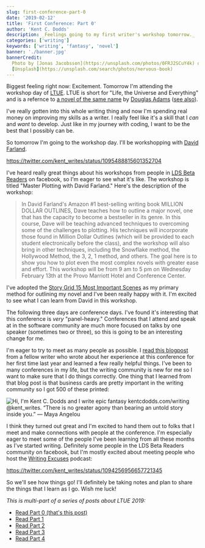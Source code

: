 ```yaml
---
slug: first-conference-part-0
date: '2019-02-12'
title: 'First Conference: Part 0'
author: 'Kent C. Dodds'
description: _Feelings going to my first writer's workshop tomorrow._
categories: ['writing']
keywords: ['writing', 'fantasy', 'novel']
banner: './banner.jpg'
bannerCredit:
  Photo by [Jonas Jacobsson](https://unsplash.com/photos/0FRJ2SCuY4k) on
  [Unsplash](https://unsplash.com/search/photos/nervous-book)
---
```


Biggest feeling right now: Excitement. Tomorrow I'm attending the workshop day
of [LTUE](https://ltue.net). LTUE is short for "Life, the Universe and
Everything" and is a refernce to
[a novel of the same name](https://www.amazon.com/dp/0345391829) by
[Douglas Adams](https://en.wikipedia.org/wiki/Douglas_Adams)
([see also](https://www.google.com/search?q=what+is+the+answer+to+life+the+universe+and+everything)).

I've really gotten into this whole writing thing and now I'm spending real money
on improving my skills as a writer. I really feel like it's a skill that I _can_
and _want_ to develop. Just like in my journey with coding, I want to be the
best that I possibly can be.

So tomorrow I'm going to the workshop day. I'll be workshopping with
[David Farland](https://twitter.com/davidfarland).

https://twitter.com/kent_writes/status/1095488815601352704

I've heard really great things about his workshops from people in
[LDS Beta Readers](https://www.facebook.com/groups/475461645922698) on facebook,
so I'm eager to see what it's like. The workshop is titled "Master Plotting with
David Farland." Here's the description of the workshop:

> In David Farland's Amazon #1 best-selling writing book MILLION DOLLAR
> OUTLINES, Dave teaches how to outline a major novel, one that has the capacity
> to become a bestseller in its genre. In this course, Dave will be teaching
> advanced techniques to overcoming some of the challenges to plotting. His
> techniques will incorporate those found in Million Dollar Outlines (which will
> be provided to each student electronically before the class), and the workshop
> will also bring in other techniques, including the Snowflake method, the
> Hollywood Method, the 3, 2, 1 method, and others. The goal here is to show you
> how to plot even the most complex novels with greater ease and effort. This
> workshop will be from 9 am to 5 pm on Wednesday February 13th at the Provo
> Marriott Hotel and Conference Center.

I've adopted the
[Story Grid 15 Most Important Scenes](https://storygrid.com/15-most-important-scenes)
as my primary method for outlining my novel and I've been really happy with it.
I'm excited to see what I can learn from David in this workshop.

The following three days are conference days. I've found it's interesting that
this conference is _very_ "panel-heavy." Conferences that I attend and speak at
in the software community are much more focused on talks by one speaker
(sometimes two or three), so this is going to be an interesting change for me.

I'm eager to try to meet as many people as possible. I
[read this blogpost](https://mormonmommywriters.blogspot.com/2013/10/writing-conference-dos-and-donts-and.html)
from a fellow writer who wrote about her experience at this conference for her
first time last year and learned a few really helpful things. I've been to many
conferences in my life, but the writing community is new for me so I want to
make sure that I do things correctly. One thing that I learned from that blog
post is that business cards are pretty important in the writing community so I
got 500 of these printed:

![Hi, I'm Kent C. Dodds and I write epic fantasy kentcdodds.com/writing @kent_writes. “There is no greater agony than bearing an untold story inside you.” ― Maya Angelou](./business-cards.jpg)

I think they turned out great and I'm excited to hand them out to folks that I
meet and make connections with people at the conference. I'm especially eager to
meet some of the people I've been learning from all these months as I've started
writing. Definitely some people in the LDS Beta Readers community on facebook,
but I'm mostly excited about meeting people who host the
[Writing Excuses](https://writingexcuses.com) podcast:

https://twitter.com/kent_writes/status/1094256956657721345

So we'll see how things go! I'll definitely be taking notes and plan to share
the things that I learn as I go. Wish me luck!

_This is multi-part of a series of posts about LTUE 2019:_

- [Read Part 0 (that's this post)](./first-conference-part-0)
- [Read Part 1](./first-conference-part-1)
- [Read Part 2](./first-conference-part-2)
- [Read Part 3](./first-conference-part-3)
- [Read Part 4](./first-conference-part-4)
